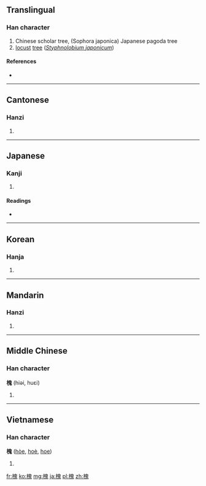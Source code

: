 ==Translingual==

===Han character===
{{Han char|rn=75|rad=木|as=10|sn=14|four=4691<sub>3</sub>|canj=木竹山戈 (DHUI)|ids=⿰[[木]][[鬼]]}}

#Chinese scholar tree, (Sophora japonica) Japanese pagoda tree
# [[locust]] [[tree]] (''[[w:Styphnolobium japonicum|Styphnolobium japonicum]]'')

====References====
* {{Han ref|kx=0546.130|dkj=15323|dj=0934.050|hdz=21252.010|uh=69D0|ud=27088|bh=BA69|bd=47721}}

----

==Cantonese==

===Hanzi===
{{yue-hanzi|jyut=[[waai4]]|y=waai4}}

# {{defn|lang=yue|sort=木10}}

----

==Japanese==

===Kanji===
{{ja-kanji|grade=|rs=木10}}

# {{defn|lang=ja|sort=木10}}

====Readings====
* {{ja-readings|on=[[かい]] (kai)|kun=[[えんじゅ]] (enju)}}

----

==Korean==

===Hanja===
{{ko-hanja|hangeul=괴|eumhun=|rv=goe|mr=koe|y=koy}}

# {{defn|lang=ko|sort=木10}}

----

==Mandarin==

===Hanzi===
{{cmn-hanzi|pin=[[huái]] ([[huai2]])|wg=huai<sup>2</sup>}}

# {{defn|lang=cmn|sort=木10}}

----

==Middle Chinese==

===Han character===
'''槐''' (hiəi, huɛi)

# {{defn|lang=zhx-mid}}

----

==Vietnamese==

===Han character===
'''槐''' ([[hòe]], [[hoè]], [[hoe]])

# {{defn|lang=vi}}

[[fr:槐]]
[[ko:槐]]
[[mg:槐]]
[[ja:槐]]
[[pl:槐]]
[[zh:槐]]